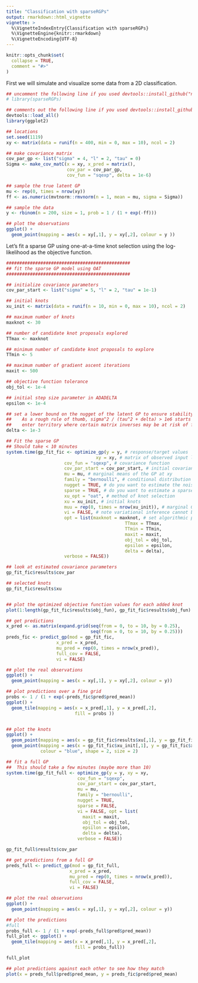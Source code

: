 ```yaml
---
title: "Classification with sparseRGPs"
output: rmarkdown::html_vignette
vignette: >
  %\VignetteIndexEntry{Classification with sparseRGPs}
  %\VignetteEngine{knitr::rmarkdown}
  %\VignetteEncoding{UTF-8}
---
```


```r
knitr::opts_chunk$set(
  collapse = TRUE,
  comment = "#>"
)
```

First we will simulate and visualize some data from a 2D classification.

```r
## uncomment the following line if you used devtools::install_github("nategarton13/sparseRGPs")
# library(sparseRGPs)

## comments out the following line if you used devtools::install_github("nategarton13/sparseRGPs")
devtools::load_all()
library(ggplot2)

## locations
set.seed(1119)
xy <- matrix(data = runif(n = 400, min = 0, max = 10), ncol = 2)

## make covariance matrix
cov_par_gp <- list("sigma" = 4, "l" = 2, "tau" = 0)
Sigma <- make_cov_matC(x = xy, x_pred = matrix(),
                       cov_par = cov_par_gp,
                       cov_fun = "sqexp", delta = 1e-6)

## sample the true latent GP
mu <- rep(0, times = nrow(xy))
ff <- as.numeric(mvtnorm::rmvnorm(n = 1, mean = mu, sigma = Sigma))

## sample the data
y <- rbinom(n = 200, size = 1, prob = 1 / (1 + exp(-ff)))

## plot the observations
ggplot() +
  geom_point(mapping = aes(x = xy[,1], y = xy[,2], colour = y ))
```

Let's fit a sparse GP using one-at-a-time knot selection using the 
log-likelihood as the objective function. 

```r
###############################################
## fit the sparse GP model using OAT
###############################################

## initialize covariance parameters
cov_par_start <- list("sigma" = 5, "l" = 2, "tau" = 1e-1)

## initial knots
xu_init <- matrix(data = runif(n = 10, min = 0, max = 10), ncol = 2)

## maximum number of knots
maxknot <- 30

## number of candidate knot proposals explored
TTmax <- maxknot

## minimum number of candidate knot proposals to explore
TTmin <- 5

## maximum number of gradient ascent iterations
maxit <- 500

## objective function tolerance
obj_tol <- 1e-4

## initial step size parameter in ADADELTA
epsilon <- 1e-4

## set a lower bound on the nugget of the latent GP to ensure stability
##    As a rough rule of thumb, sigma^2 / (tau^2 + delta) > 1e6 starts to 
##    enter territory where certain matrix inverses may be at risk of failing.
delta <- 1e-3

## Fit the sparse GP
## Should take < 10 minutes
system.time(gp_fit_fic <- optimize_gp(y = y, # response/target values
                                  xy = xy, # matrix of observed input locations
                      cov_fun = "sqexp", # covariance function
                      cov_par_start = cov_par_start, # initial covariance parameter values
                      mu = mu, # marginal means of the GP at xy
                      family = "bernoulli", # conditional distribution of Y|f
                      nugget = TRUE, # do you want to estimate the noise variance/nugget?
                      sparse = TRUE, # do you want to estimate a sparse model?
                      xu_opt = "oat", # method of knot selection
                      xu = xu_init, # initial knots
                      muu = rep(0, times = nrow(xu_init)), # marginal GP means at the knots
                      vi = FALSE, # note variational inference cannot be used with binary data
                      opt = list(maxknot = maxknot, # set algorithmic parameters
                                             TTmax = TTmax, 
                                             TTmin = TTmin,
                                             maxit = maxit,
                                             obj_tol = obj_tol,
                                             epsilon = epsilon,
                                             delta = delta),
                      verbose = FALSE))

## look at estimated covariance parameters
gp_fit_fic$results$cov_par

## selected knots 
gp_fit_fic$results$xu


## plot the optimized objective function values for each added knot
plot(1:length(gp_fit_fic$results$obj_fun), gp_fit_fic$results$obj_fun)

## get predictions 
x_pred <- as.matrix(expand.grid(seq(from = 0, to = 10, by = 0.25), 
                                seq(from = 0, to = 10, by = 0.25)))
preds_fic <- predict_gp(mod = gp_fit_fic, 
                   x_pred = x_pred, 
                   mu_pred = rep(0, times = nrow(x_pred)), 
                   full_cov = FALSE, 
                   vi = FALSE)

## plot the real observations
ggplot() +
  geom_point(mapping = aes(x = xy[,1], y = xy[,2], colour = y))

## plot predictions over a fine grid
probs <- 1 / (1 + exp(-preds_fic$pred$pred_mean))
ggplot() +
  geom_tile(mapping = aes(x = x_pred[,1], y = x_pred[,2], 
                          fill = probs ))


## plot the knots
ggplot() +
  geom_point(mapping = aes(x = gp_fit_fic$results$xu[,1], y = gp_fit_fic$results$xu[,2])) +
  geom_point(mapping = aes(x = gp_fit_fic$xu_init[,1], y = gp_fit_fic$xu_init[,2]), 
             colour = "blue", shape = 2, size = 2)

```


```r
## fit a full GP
##  This should take a few minutes (maybe more than 10)
system.time(gp_fit_full <- optimize_gp(y = y, xy = xy,
                           cov_fun = "sqexp",
                           cov_par_start = cov_par_start,
                           mu = mu,
                           family = "bernoulli",
                           nugget = TRUE,
                           sparse = FALSE,
                           vi = FALSE, opt = list(
                             maxit = maxit,
                             obj_tol = obj_tol,
                             epsilon = epsilon,
                             delta = delta),
                           verbose = FALSE))

gp_fit_full$results$cov_par

## get predictions from a full GP
preds_full <- predict_gp(mod = gp_fit_full, 
                        x_pred = x_pred, 
                        mu_pred = rep(0, times = nrow(x_pred)), 
                        full_cov = FALSE, 
                        vi = FALSE)

## plot the real observations
ggplot() +
  geom_point(mapping = aes(x = xy[,1], y = xy[,2], colour = y))

## plot the predictions
#full
probs_full <- 1 / (1 + exp(-preds_full$pred$pred_mean))
full_plot <- ggplot() +
  geom_tile(mapping = aes(x = x_pred[,1], y = x_pred[,2], 
                          fill = probs_full))

full_plot

## plot predictions against each other to see how they match
plot(x = preds_full$pred$pred_mean, y = preds_fic$pred$pred_mean)
```

